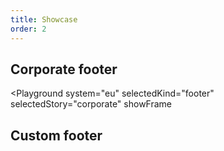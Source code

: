 ```yaml
---
title: Showcase
order: 2
---
```




## Corporate footer

<Playground
  system="eu"
  selectedKind="footer"
  selectedStory="corporate"
  showFrame
>
  <Footer {...demoContentCorporate} />
</Playground>

## Custom footer

<Playground system="eu" selectedKind="footer" selectedStory="custom" showFrame>
  <Footer {...demoContentCustom} />
</Playground>
